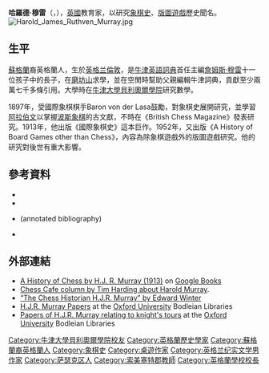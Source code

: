'''哈羅德·穆雷'''（{{lang|en|Harold James Ruthven Murray}}，{{bd|1868年|6月24日|1955年|5月16日|}}），[[英國|英國]]教育家，以研究[[象棋史|象棋史]]、[[版圖遊戲|版圖遊戲]]歷史聞名。
[[File:Harold_James_Ruthven_Murray.jpg|thumb]]
==生平==

[[蘇格蘭|蘇格蘭]]裔英格蘭人，生於[[英格兰|英格兰]][[倫敦|倫敦]]，是[[牛津英語詞典|牛津英語詞典]]首任主編[[詹姆斯·穆雷|詹姆斯·穆雷]]十一位孩子中的長子，在[[磨坊山|磨坊山]]求學，並在空閒時幫助父親編輯牛津詞典，貢獻至少兩萬七千多條引用。大學時在[[牛津大學貝利奧爾學院|牛津大學貝利奧爾學院]]研究數學。

1897年，受國際象棋棋手Baron von der Lasa鼓勵，對象棋史展開研究，並學習[[阿拉伯文|阿拉伯文]]以掌握[[波斯象棋|波斯象棋]]的古文獻，不時在《British Chess Magazine》發表研究。1913年，他出版《國際象棋史》這本巨作。1952年，又出版《A History of Board Games other than Chess》，內容為除象棋遊戲外的版圖遊戲研究。他的研究對後世有重大影響。

==參考資料==
{{refbegin}}
*{{citation | last=Brace | first=Edward R. | year=1977 | title=An Illustrated Dictionary of Chess | publisher=Hamlyn Publishing Group | isbn=1-55521-394-4 
| pages=194}}
*{{citation | last=Hooper | first=David | authorlink= | last2=Whyld | first2=Kenneth | authorlink2= | year=1992 | title=The Oxford Companion to Chess | edition=2nd | publisher=Oxford University Press | location=Oxford | isbn=0-19-280049-3 | pages=265–66}}
*{{citation | last=Olson | first=Calvin | year=2006 | title=The Chess Kings, Volume 1 | publisher=Trafford | isbn=1-4120-3907-X | pages=157}} (annotated bibliography)
*{{citation | last=Sunnucks | first=Anne | authorlink= | year=1970 | title=Encyclopaedia of Chess | publisher=St. Martin's Press | place=New York 
| pages=312–13 | lccn=78106371}}
{{refend}}

==外部連結==
{{wikisource author}}
*[https://www.google.com/books/edition/A_History_of_Chess/VBYLAAAAIAAJ?hl=en&gbpv=0 A History of Chess by H.J. R. Murray (1913)] on [[Google_Books|Google Books]]
*[https://web.archive.org/web/20060215144848/http://www.chesscafe.com/TIM/kibb.htm Chess Cafe column by Tim Harding about Harold Murray].
*[http://www.chesshistory.com/winter/extra/murray.html “The Chess Historian H.J.R. Murray” by Edward Winter] {{Wayback|url=http://www.chesshistory.com/winter/extra/murray.html |date=20201025150209 }}
*[https://archives.bodleian.ox.ac.uk/repositories/2/resources/966 H.J.R. Murray Papers] {{Wayback|url=https://archives.bodleian.ox.ac.uk/repositories/2/resources/966 |date=20210116065249 }} at the [[University_of_Oxford|Oxford University]] Bodleian Libraries
*[https://archives.bodleian.ox.ac.uk/repositories/2/resources/3105 Papers of H.J.R. Murray relating to knight's tours] {{Wayback|url=https://archives.bodleian.ox.ac.uk/repositories/2/resources/3105 |date=20200929183342 }} at the [[University_of_Oxford|Oxford University]] Bodleian Libraries

{{Authority control}}
{{DEFAULTSORT: Murray, Harold}}
[[Category:牛津大學貝利奧爾學院校友|Category:牛津大學貝利奧爾學院校友]]
[[Category:英格蘭歷史學家|Category:英格蘭歷史學家]]
[[Category:蘇格蘭裔英格蘭人|Category:蘇格蘭裔英格蘭人]]
[[Category:象棋史|Category:象棋史]]
[[Category:桌遊作家|Category:桌遊作家]]
[[Category:英格兰纪实文学男作家|Category:英格兰纪实文学男作家]]
[[Category:萨瑟克区人|Category:萨瑟克区人]]
[[Category:索美塞特郡教師|Category:索美塞特郡教師]]
[[Category:英格蘭學校校長|Category:英格蘭學校校長]]